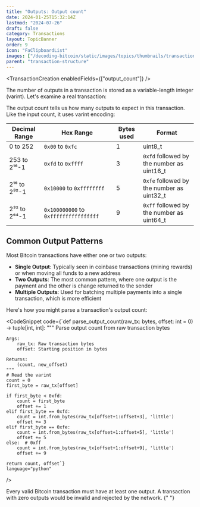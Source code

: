 ```yaml
---
title: "Outputs: Output count"
date: 2024-01-25T15:32:14Z
lastmod: "2024-07-26"
draft: false
category: Transactions
layout: TopicBanner
order: 9
icon: "FaClipboardList"
images: ["/decoding-bitcoin/static/images/topics/thumbnails/transaction-module/tx-thumbnail-outputcount.jpg"]
parent: "transaction-structure"
---
```


<TransactionCreation enabledFields={["output_count"]} />

The number of outputs in a transaction is stored as a variable-length integer (varint). Let's examine a real transaction:

<div className="dark:hidden w-full rounded-xl overflow-hidden">
    <SvgDisplay
        src="/decoding-bitcoin/static/images/topics/transactions/fees/tx-outputcount.png"
        width="100%"
        height="auto"
    />
</div>
<div className="hidden dark:block w-full rounded-xl overflow-hidden">
    <SvgDisplay
        src="/decoding-bitcoin/static/images/topics/transactions/fees/tx-outputcount.png"
        width="100%"
        height="auto"
    />
</div>

The output count tells us how many outputs to expect in this transaction. Like the input count, it uses varint encoding:

<div className="overflow-x-auto">
    <table className="min-w-full bg-white dark:bg-gray-900 rounded-lg overflow-hidden">
        <thead className="bg-orange-100 dark:bg-orange-900">
            <tr>
                <th className="px-6 py-3 text-left text-sm font-semibold">
                    Decimal Range
                </th>
                <th className="px-6 py-3 text-left text-sm font-semibold">
                    Hex Range
                </th>
                <th className="px-6 py-3 text-left text-sm font-semibold">
                    Bytes used
                </th>
                <th className="px-6 py-3 text-left text-sm font-semibold">
                    Format
                </th>
            </tr>
        </thead>
        <tbody className="divide-y divide-gray-200 dark:divide-gray-800">
            <tr className="hover:bg-gray-100 dark:hover:bg-gray-800">
                <td className="px-6 py-4">0 to 252</td>
                <td className="px-6 py-4">
                    <code>0x00</code> to <code>0xfc</code>
                </td>
                <td className="px-6 py-4">1</td>
                <td className="px-6 py-4">uint8_t</td>
            </tr>
            <tr className="hover:bg-gray-100 dark:hover:bg-gray-800">
                <td className="px-6 py-4">253 to 2¹⁶-1</td>
                <td className="px-6 py-4">
                    <code>0xfd</code> to <code>0xffff</code>
                </td>
                <td className="px-6 py-4">3</td>
                <td className="px-6 py-4">
                    <code>0xfd</code> followed by the number as uint16_t
                </td>
            </tr>
            <tr className="hover:bg-gray-100 dark:hover:bg-gray-800">
                <td className="px-6 py-4">2¹⁶ to 2³²-1</td>
                <td className="px-6 py-4">
                    <code>0x10000</code> to <code>0xffffffff</code>
                </td>
                <td className="px-6 py-4">5</td>
                <td className="px-6 py-4">
                    <code>0xfe</code> followed by the number as uint32_t
                </td>
            </tr>
            <tr className="hover:bg-gray-100 dark:hover:bg-gray-800">
                <td className="px-6 py-4">2³² to 2⁶⁴-1</td>
                <td className="px-6 py-4">
                    <code>0x100000000</code> to <code>0xffffffffffffffff</code>
                </td>
                <td className="px-6 py-4">9</td>
                <td className="px-6 py-4">
                    <code>0xff</code> followed by the number as uint64_t
                </td>
            </tr>
        </tbody>
    </table>
</div>

## Common Output Patterns

Most Bitcoin transactions have either one or two outputs:

-   **Single Output**: Typically seen in coinbase transactions (mining rewards) or when moving all funds to a new address
-   **Two Outputs**: The most common pattern, where one output is the payment and the other is change returned to the sender
-   **Multiple Outputs**: Used for batching multiple payments into a single transaction, which is more efficient

<ExpandableAlert title="Implementation Example" type="info">
Here's how you might parse a transaction's output count:

<CodeSnippet
    code={`def parse_output_count(raw_tx: bytes, offset: int = 0) -> tuple[int, int]:
    """
    Parse output count from raw transaction bytes
    
    Args:
        raw_tx: Raw transaction bytes
        offset: Starting position in bytes
        
    Returns:
        (count, new_offset)
    """
    # Read the varint
    count = 0
    first_byte = raw_tx[offset]
    
    if first_byte < 0xfd:
        count = first_byte
        offset += 1
    elif first_byte == 0xfd:
        count = int.from_bytes(raw_tx[offset+1:offset+3], 'little')
        offset += 3
    elif first_byte == 0xfe:
        count = int.from_bytes(raw_tx[offset+1:offset+5], 'little')
        offset += 5
    else:  # 0xff
        count = int.from_bytes(raw_tx[offset+1:offset+9], 'little')
        offset += 9
        
    return count, offset`}
    language="python"
/>
</ExpandableAlert>

<ExpandableAlert title="Note" type="info">
    Every valid Bitcoin transaction must have at least one output. A transaction
    with zero outputs would be invalid and rejected by the network.
</ExpandableAlert>{" "}
